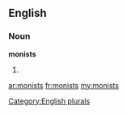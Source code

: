 ==English==

===Noun===
'''monists'''

# {{plural of|[[monist]]}}

[[Category:English plurals]]

[[ar:monists]]
[[fr:monists]]
[[my:monists]]